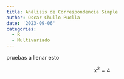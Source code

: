 ```yaml
---
title: Análisis de Correspondencia Simple
author: Oscar Chullo Puclla
date: '2023-09-06'
categories:
  - R
  - Multivariado
---
```


pruebas a llenar esto 

$$x^2=4$$
